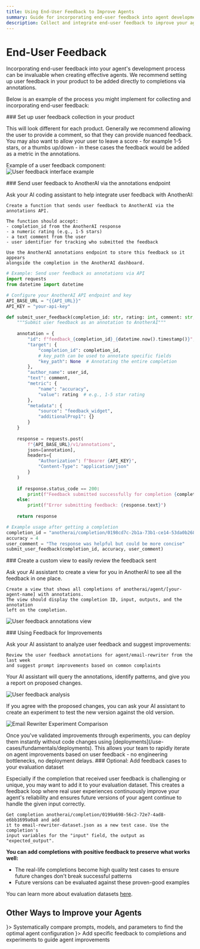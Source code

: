 ```yaml
---
title: Using End-User Feedback to Improve Agents
summary: Guide for incorporating end-user feedback into agent development through annotations and feedback collection.
description: Collect and integrate end-user feedback to improve your agents
---
```



# End-User Feedback

Incorporating end-user feedback into your agent's development process can be invaluable when creating effective agents. We recommend setting up user feedback in your product to be added directly to completions via annotations. 

Below is an example of the process you might implement for collecting and incorporating end-user feedback:

<Steps>
<Step>
### Set up user feedback collection in your product

This will look different for each product. Generally we recommend allowing the user to provide a comment, so that they can provide nuanced feedback. You may also want to allow your user to leave a score - for example 1-5 stars, or a thumbs up/down - in these cases the feedback would be added as a metric in the annotations.

Example of a user feedback component:
![User feedback interface example](/images/user-feedback-interface.png)

</Step>
<Step>
### Send user feedback to AnotherAI via the annotations endpoint

Ask your AI coding assistant to help integrate user feedback with AnotherAI:

```
Create a function that sends user feedback to AnotherAI via the annotations API.

The function should accept:
- completion_id from the AnotherAI response
- a numeric rating (e.g., 1-5 stars)
- a text comment from the user
- user identifier for tracking who submitted the feedback

Use the AnotherAI annotations endpoint to store this feedback so it appears 
alongside the completion in the AnotherAI dashboard.
```
<Accordions>
<Accordion title="Example script to send feedback to AnotherAI" id="sending-user-feedback-to-anotherai-via-the-annotations-endpoint">

```python
# Example: Send user feedback as annotations via API
import requests
from datetime import datetime

# Configure your AnotherAI API endpoint and key
API_BASE_URL = "{{API_URL}}"
API_KEY = "your-api-key"

def submit_user_feedback(completion_id: str, rating: int, comment: str, user_id: str = "end_user"):
    """Submit user feedback as an annotation to AnotherAI"""
    
    annotation = {
        "id": f"feedback_{completion_id}_{datetime.now().timestamp()}",
        "target": {
            "completion_id": completion_id,
            # key_path can be used to annotate specific fields
            "key_path": None  # Annotating the entire completion
        },
        "author_name": user_id,
        "text": comment,
        "metric": {
            "name": "accuracy",
            "value": rating  # e.g., 1-5 star rating
        },
        "metadata": {
            "source": "feedback_widget",
            "additionalProp1": {}
        }
    }
    
    response = requests.post(
        f"{API_BASE_URL}/v1/annotations",
        json=[annotation],
        headers={
            "Authorization": f"Bearer {API_KEY}",
            "Content-Type": "application/json"
        }
    )
    
    if response.status_code == 200:
        print(f"Feedback submitted successfully for completion {completion_id}")
    else:
        print(f"Error submitting feedback: {response.text}")
    
    return response

# Example usage after getting a completion
completion_id = "anotherai/completion/0198cd7c-2b1a-73b1-ce14-53da0b268569"
accuracy = 4
user_comment = "The response was helpful but could be more concise"
submit_user_feedback(completion_id, accuracy, user_comment)
```
</Accordion>
</Accordions>

</Step>

<Step>
### Create a custom view to easily review the feedback sent

Ask your AI assistant to create a view for you in AnotherAI to see all the feedback in one place.

```
Create a view that shows all completions of anotherai/agent/[your-agent-name] with annotations. 
The view should display the completion ID, input, outputs, and the annotation 
left on the completion.
```

![User feedback annotations view](/images/user-feedback-annotations-view.png)

</Step>

<Step>
### Using Feedback for Improvements

Ask your AI assistant to analyze user feedback and suggest improvements:

```
Review the user feedback annotations for agent/email-rewriter from the last week 
and suggest prompt improvements based on common complaints
```

Your AI assistant will query the annotations, identify patterns, and give you a report on proposed changes.

![User feedback analysis](/images/user-feedback-analysis.png)

If you agree with the proposed changes, you can ask your AI assistant to create an experiment to test the new version against the old version.

![Email Rewriter Experiment Comparison](/images/email-rewriter-experiment-comparison.png)

<Callout type="info">
Once you've validated improvements through experiments, you can deploy them instantly without code changes using [deployments](/use-cases/fundamentals/deployments). This allows your team to rapidly iterate on agent improvements based on user feedback - no engineering bottlenecks, no deployment delays.
</Callout>

</Step>

<Step>
### Optional: Add feedback cases to your evaluation dataset

Especially if the completion that received user feedback is challenging or unique, you may want to add it to your evaluation dataset. This creates a feedback loop where real user experiences continuously improve your agent's reliability and ensures future versions of your agent continue to handle the given input correctly.

```
Get completion anotherai/completion/0199a698-56c2-72e7-4ad8-e6bb1699a0a8 and add
it to email-rewriter-dataset.json as a new test case. Use the completion's
input variables for the "input" field, the output as "expected_output".
```

**You can add completions with positive feedback to preserve what works well:**
- The real-life completions become high quality test cases to ensure future changes don't break successful patterns
- Future versions can be evaluated against these proven-good examples

You can learn more about evaluation datasets [here](/use-cases/fundamentals/evaluating).
</Step>
</Steps>

## Other Ways to Improve your Agents

<Cards>
  <Card title="Using Experiments" href="/use-cases/fundamentals/experiments" icon={<FlaskRound />}>
    Systematically compare prompts, models, and parameters to find the optimal agent configuration
  </Card>
  <Card title="Using Annotations" href="/use-cases/fundamentals/annotations" icon={<MessageSquare />}>
    Add specific feedback to completions and experiments to guide agent improvements
  </Card>
</Cards>
